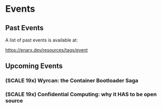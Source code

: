 
# Events

## Past Events

A list of past events is available at:

https://enarx.dev/resources/tags/event


## Upcoming Events

### (SCALE 19x) Wyrcan: the Container Bootloader Saga

<SCALE />

### (SCALE 19x) Confidential Computing: why it HAS to be open source

<SCALE2 />